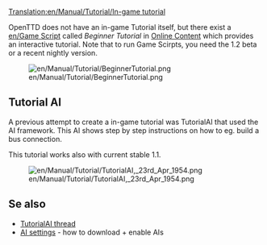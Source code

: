[[Translation:en/Manual/Tutorial/In-game tutorial]]
{{ru/Перевод|en/Manual/Tutorial/In-game tutorial|0}}


{{ru/Manual/Tutorial/Учебник}}

OpenTTD does not have an in-game Tutorial itself, but there exist a [[en/Game Script]] called ''Beginner Tutorial'' in [[en/Manual/Online content|Online Content]] which provides an interactive tutorial. Note that to run Game Scirpts, you need the 1.2 beta or a recent nightly version.

[[File:en/Manual/Tutorial/BeginnerTutorial.png]]

== Tutorial AI ==
A previous attempt to create a in-game tutorial was TutorialAI that used the AI framework. This AI shows step by step instructions on how to eg. build a bus connection.

This tutorial works also with current stable 1.1.

[[File:en/Manual/Tutorial/TutorialAI, 23rd Apr 1954.png]]

==Se also==
* [http://www.tt-forums.net/viewtopic.php?f=65&t=55400 TutorialAI thread]
* [[en/Manual/AI settings|AI settings]] - how to download + enable AIs